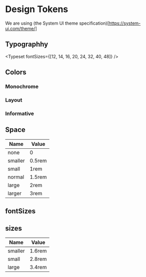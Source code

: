 
<Meta title="Design Tokens" />



# Design Tokens

We are using (the System UI theme specification)[https://system-ui.com/theme/]

## Typographhy

<Typeset fontSizes={[12, 14, 16, 20, 24, 32, 40, 48]} />

## Colors

### Monochrome

<ColorPalette>
	<ColorItem title="theme.colors.greyscale" subtitle="Some of the greys" colors={greyscale} />
</ColorPalette>

### Layout

<ColorPalette>
	<ColorItem
		title="theme.colors.backgrounds"
		subtitle="All possible backgrounds"
		colors={backgrounds}
	/>
</ColorPalette>

### Informative

<ColorPalette>
	<ColorItem title="theme.colors.palette" subtitle="Some informative colors" colors={palette} />
</ColorPalette>

## Space

|Name|Value|
|---|---|
|none|0|
|smaller|0.5rem|
|small|1rem|
|normal|1.5rem|
|large|2rem|
|larger|3rem|

## fontSizes

## sizes

|Name|Value|
|---|---|
|smaller|1.6rem|
|small|2.8rem|
|large|3.4rem|
